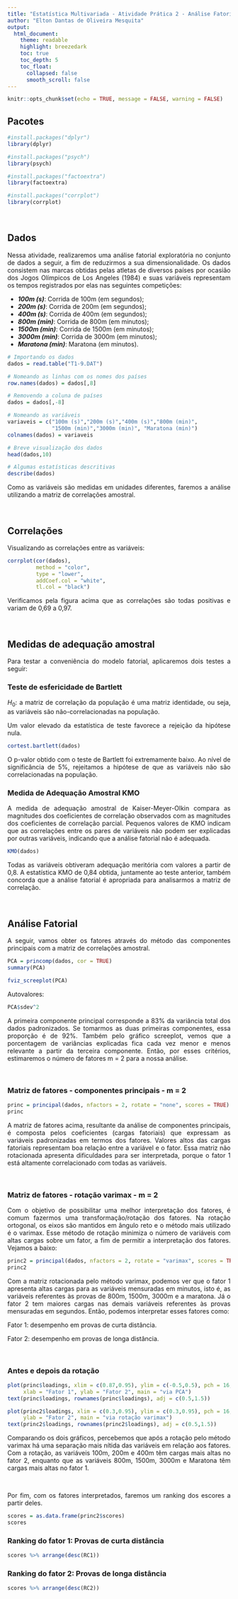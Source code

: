 ```yaml
---
title: "Estatística Multivariada - Atividade Prática 2 - Análise Fatorial"
author: "Elton Dantas de Oliveira Mesquita"
output:
  html_document:
    theme: readable
    highlight: breezedark
    toc: true
    toc_depth: 5
    toc_float:
      collapsed: false
      smooth_scroll: false
---
```


```{=html}
<style> body {text-align: justify} </style>
```
```r
knitr::opts_chunk$set(echo = TRUE, message = FALSE, warning = FALSE)
```

## Pacotes

```r
#install.packages("dplyr")
library(dplyr)

#install.packages("psych")
library(psych)

#install.packages("factoextra")
library(factoextra)

#install.packages("corrplot")
library(corrplot)
```

<br>

## Dados

Nessa atividade, realizaremos uma análise fatorial exploratória no conjunto de dados a seguir, a fim de reduzirmos a sua dimensionalidade. Os dados consistem nas marcas obtidas pelas atletas de diversos países por ocasião dos Jogos Olímpicos de Los Angeles (1984) e suas variáveis representam os tempos registrados por elas nas seguintes competições:

-   ***100m (s)***: Corrida de 100m (em segundos);
-   ***200m (s)***: Corrida de 200m (em segundos);
-   ***400m (s)***: Corrida de 400m (em segundos);
-   ***800m (min)***: Corrida de 800m (em minutos);
-   ***1500m (min)***: Corrida de 1500m (em minutos);
-   ***3000m (min)***: Corrida de 3000m (em minutos);
-   ***Maratona (min)***: Maratona (em minutos).

```r
# Importando os dados
dados = read.table("T1-9.DAT")

# Nomeando as linhas com os nomes dos países
row.names(dados) = dados[,8]

# Removendo a coluna de países
dados = dados[,-8]

# Nomeando as variáveis
variaveis = c("100m (s)","200m (s)","400m (s)","800m (min)",
              "1500m (min)","3000m (min)", "Maratona (min)")
colnames(dados) = variaveis

# Breve visualização dos dados
head(dados,10)

# Algumas estatísticas descritivas
describe(dados)
```

Como as variáveis são medidas em unidades diferentes, faremos a análise utilizando a matriz de correlações amostral.

<br>

## Correlações

Visualizando as correlações entre as variáveis:

```r
corrplot(cor(dados),
         method = "color",
         type = "lower",
         addCoef.col = "white",
         tl.col = "black")
```

Verificamos pela figura acima que as correlações são todas positivas e variam de 0,69 a 0,97.

<br>

## Medidas de adequação amostral

Para testar a conveniência do modelo fatorial, aplicaremos dois testes a seguir:

### Teste de esfericidade de Bartlett

$H_0:$ a matriz de correlação da população é uma matriz identidade, ou seja, as variáveis são não-correlacionadas na população.

Um valor elevado da estatística de teste favorece a rejeição da hipótese nula.

```r
cortest.bartlett(dados)
```

O p-valor obtido com o teste de Bartlett foi extremamente baixo. Ao nível de significância de 5%, rejeitamos a hipótese de que as variáveis não são correlacionadas na população.

### Medida de Adequação Amostral KMO

A medida de adequação amostral de Kaiser-Meyer-Olkin compara as magnitudes dos coeficientes de correlação observados com as magnitudes dos coeficientes de correlação parcial. Pequenos valores de KMO indicam que as correlações entre os pares de variáveis não podem ser explicadas por outras variáveis, indicando que a análise fatorial não é adequada.

```r
KMO(dados)
```

Todas as variáveis obtiveram adequação meritória com valores a partir de 0,8. A estatística KMO de 0,84 obtida, juntamente ao teste anterior, também concorda que a análise fatorial é apropriada para analisarmos a matriz de correlação.

<br>

## Análise Fatorial

A seguir, vamos obter os fatores através do método das componentes principais com a matriz de correlações amostral.

```r
PCA = princomp(dados, cor = TRUE)
summary(PCA)
```

```r
fviz_screeplot(PCA)
```

Autovalores:

```r
PCA$sdev^2
```

A primeira componente principal corresponde a 83% da variância total dos dados padronizados. Se tomarmos as duas primeiras componentes, essa proporção é de 92%. Também pelo gráfico screeplot, vemos que a porcentagem de variâncias explicadas fica cada vez menor e menos relevante a partir da terceira componente. Então, por esses critérios, estimaremos o número de fatores m = 2 para a nossa análise.

<br>

### Matriz de fatores - componentes principais - m = 2

```r
princ = principal(dados, nfactors = 2, rotate = "none", scores = TRUE)
princ
```

A matriz de fatores acima, resultante da análise de componentes principais, é composta pelos coeficientes (cargas fatoriais) que expressam as variáveis padronizadas em termos dos fatores. Valores altos das cargas fatoriais representam boa relação entre a variável e o fator. Essa matriz não rotacionada apresenta dificuldades para ser interpretada, porque o fator 1 está altamente correlacionado com todas as variáveis.

<br>

### Matriz de fatores - rotação varimax - m = 2

Com o objetivo de possibilitar uma melhor interpretação dos fatores, é comum fazermos uma transformação/rotação dos fatores. Na rotação ortogonal, os eixos são mantidos em ângulo reto e o método mais utilizado é o varimax. Esse método de rotação minimiza o número de variáveis com altas cargas sobre um fator, a fim de permitir a interpretação dos fatores. Vejamos a baixo:

```r
princ2 = principal(dados, nfactors = 2, rotate = "varimax", scores = TRUE)
princ2
```

Com a matriz rotacionada pelo método varimax, podemos ver que o fator 1 apresenta altas cargas para as variáveis mensuradas em minutos, isto é, as variáveis referentes às provas de 800m, 1500m, 3000m e a maratona. Já o fator 2 tem maiores cargas nas demais variáveis referentes às provas mensuradas em segundos. Então, podemos interpretar esses fatores como:

Fator 1: desempenho em provas de curta distância.

Fator 2: desempenho em provas de longa distância.

<br>

### Antes e depois da rotação

```r
plot(princ$loadings, xlim = c(0.87,0.95), ylim = c(-0.5,0.5), pch = 16, 
     xlab = "Fator 1", ylab = "Fator 2", main = "via PCA")
text(princ$loadings, rownames(princ$loadings), adj = c(0.5,1.5))

plot(princ2$loadings, xlim = c(0.3,0.95), ylim = c(0.3,0.95), pch = 16, 
     ylab = "Fator 2", main = "via rotação varimax")
text(princ2$loadings, rownames(princ2$loadings), adj = c(0.5,1.5))
```

Comparando os dois gráficos, percebemos que após a rotação pelo método varimax há uma separação mais nítida das variáveis em relação aos fatores. Com a rotação, as variáveis 100m, 200m e 400m têm cargas mais altas no fator 2, enquanto que as variáveis 800m, 1500m, 3000m e Maratona têm cargas mais altas no fator 1.

<br>

Por fim, com os fatores interpretados, faremos um ranking dos escores a partir deles.

```r
scores = as.data.frame(princ2$scores)
scores
```

### Ranking do fator 1: Provas de curta distância

```r
scores %>% arrange(desc(RC1))
```

### Ranking do fator 2: Provas de longa distância

```r
scores %>% arrange(desc(RC2))
```
